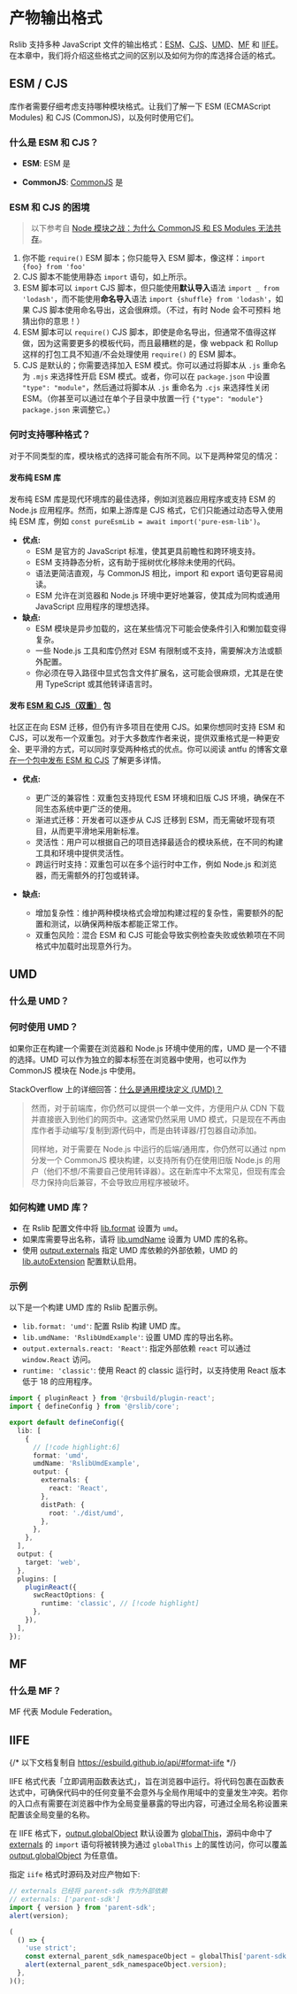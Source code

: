 
# 产物输出格式

Rslib 支持多种 JavaScript 文件的输出格式：[ESM](#esm--cjs)、[CJS](#esm--cjs)、[UMD](#umd)、[MF](#mf) 和 [IIFE](#iife)。在本章中，我们将介绍这些格式之间的区别以及如何为你的库选择合适的格式。

## ESM / CJS

库作者需要仔细考虑支持哪种模块格式。让我们了解一下 ESM (ECMAScript Modules) 和 CJS (CommonJS)，以及何时使用它们。

### 什么是 ESM 和 CJS？

- **ESM**: ESM 是<ESM />

- **CommonJS**: [CommonJS](https://nodejs.org/api/modules.html#modules-commonjs-modules) 是<CJS />

### ESM 和 CJS 的困境

> 以下参考自 [Node 模块之战：为什么 CommonJS 和 ES Modules 无法共存](https://redfin.engineering/node-modules-at-war-why-commonjs-and-es-modules-cant-get-along-9617135eeca1)。

1. 你不能 `require()` ESM 脚本；你只能导入 ESM 脚本，像这样：`import {foo} from 'foo'`
2. CJS 脚本不能使用静态 `import` 语句，如上所示。
3. ESM 脚本可以 `import` CJS 脚本，但只能使用**默认导入**语法 `import _ from 'lodash'`，而不能使用**命名导入**语法 `import {shuffle} from 'lodash'`，如果 CJS 脚本使用命名导出，这会很麻烦。（不过，有时 Node 会不可预料 地猜出你的意思！）
4. ESM 脚本可以 `require()` CJS 脚本，即使是命名导出，但通常不值得这样做，因为这需要更多的模板代码，而且最糟糕的是，像 webpack 和 Rollup 这样的打包工具不知道/不会处理使用 `require()` 的 ESM 脚本。
5. CJS 是默认的；你需要选择加入 ESM 模式。你可以通过将脚本从 `.js` 重命名为 `.mjs` 来选择性开启 ESM 模式。或者，你可以在 `package.json` 中设置 `"type": "module"`，然后通过将脚本从 `.js` 重命名为 `.cjs` 来选择性关闭 ESM。（你甚至可以通过在单个子目录中放置一行 `{"type": "module"}` `package.json` 来调整它。）

### 何时支持哪种格式？

对于不同类型的库，模块格式的选择可能会有所不同。以下是两种常见的情况：

#### 发布纯 ESM 库

发布纯 ESM 库是现代环境库的最佳选择，例如浏览器应用程序或支持 ESM 的 Node.js 应用程序。然而，如果上游库是 CJS 格式，它们只能通过动态导入使用纯 ESM 库，例如 `const pureEsmLib = await import('pure-esm-lib')`。

- **优点:**
  - ESM 是官方的 JavaScript 标准，使其更具前瞻性和跨环境支持。
  - ESM 支持静态分析，这有助于摇树优化移除未使用的代码。
  - 语法更简洁直观，与 CommonJS 相比，import 和 export 语句更容易阅读。
  - ESM 允许在浏览器和 Node.js 环境中更好地兼容，使其成为同构或通用 JavaScript 应用程序的理想选择。
- **缺点:**
  - ESM 模块是异步加载的，这在某些情况下可能会使条件引入和懒加载变得复杂。
  - 一些 Node.js 工具和库仍然对 ESM 有限制或不支持，需要解决方法或额外配置。
  - 你必须在导入路径中显式包含文件扩展名，这可能会很麻烦，尤其是在使用 TypeScript 或其他转译语言时。

#### 发布 [ESM 和 CJS（双重）](https://antfu.me/posts/publish-esm-and-cjs#compatibility) 包

社区正在向 ESM 迁移，但仍有许多项目在使用 CJS。如果你想同时支持 ESM 和 CJS，可以发布一个双重包。对于大多数库作者来说，提供双重格式是一种更安全、更平滑的方式，可以同时享受两种格式的优点。你可以阅读 antfu 的博客文章 [在一个包中发布 ESM 和 CJS](https://antfu.me/posts/publish-esm-and-cjs) 了解更多详情。

- **优点:**

  - 更广泛的兼容性：双重包支持现代 ESM 环境和旧版 CJS 环境，确保在不同生态系统中更广泛的使用。
  - 渐进式迁移：开发者可以逐步从 CJS 迁移到 ESM，而无需破坏现有项目，从而更平滑地采用新标准。
  - 灵活性：用户可以根据自己的项目选择最适合的模块系统，在不同的构建工具和环境中提供灵活性。
  - 跨运行时支持：双重包可以在多个运行时中工作，例如 Node.js 和浏览器，而无需额外的打包或转译。

- **缺点:**

  - 增加复杂性：维护两种模块格式会增加构建过程的复杂性，需要额外的配置和测试，以确保两种版本都能正常工作。
  - 双重包风险：混合 ESM 和 CJS 可能会导致实例检查失败或依赖项在不同格式中加载时出现意外行为。

## UMD

### 什么是 UMD？

<UMD />

### 何时使用 UMD？

如果你正在构建一个需要在浏览器和 Node.js 环境中使用的库，UMD 是一个不错的选择。UMD 可以作为独立的脚本标签在浏览器中使用，也可以作为 CommonJS 模块在 Node.js 中使用。

StackOverflow 上的详细回答：[什么是通用模块定义 (UMD)？](https://stackoverflow.com/a/77284527/8063488)

> 然而，对于前端库，你仍然可以提供一个单一文件，方便用户从 CDN 下载并直接嵌入到他们的网页中。这通常仍然采用 UMD 模式，只是现在不再由库作者手动编写/复制到源代码中，而是由转译器/打包器自动添加。
>
> 同样地，对于需要在 Node.js 中运行的后端/通用库，你仍然可以通过 npm 分发一个 CommonJS 模块构建，以支持所有仍在使用旧版 Node.js 的用户（他们不想/不需要自己使用转译器）。这在新库中不太常见，但现有库会尽力保持向后兼容，不会导致应用程序被破坏。

### 如何构建 UMD 库？

- 在 Rslib 配置文件中将 [lib.format](/config/lib/format) 设置为 `umd`。
- 如果库需要导出名称，请将 [lib.umdName](/config/lib/umd-name) 设置为 UMD 库的名称。
- 使用 [output.externals](/config/rsbuild/output#outputexternals) 指定 UMD 库依赖的外部依赖，UMD 的 [lib.autoExtension](/config/lib/auto-extension) 配置默认启用。

### 示例

以下是一个构建 UMD 库的 Rslib 配置示例。

- `lib.format: 'umd'`: 配置 Rslib 构建 UMD 库。
- `lib.umdName: 'RslibUmdExample'`: 设置 UMD 库的导出名称。
- `output.externals.react: 'React'`: 指定外部依赖 `react` 可以通过 `window.React` 访问。
- `runtime: 'classic'`: 使用 React 的 classic 运行时，以支持使用 React 版本低于 18 的应用程序。

```ts title="rslib.config.ts"
import { pluginReact } from '@rsbuild/plugin-react';
import { defineConfig } from '@rslib/core';

export default defineConfig({
  lib: [
    {
      // [!code highlight:6]
      format: 'umd',
      umdName: 'RslibUmdExample',
      output: {
        externals: {
          react: 'React',
        },
        distPath: {
          root: './dist/umd',
        },
      },
    },
  ],
  output: {
    target: 'web',
  },
  plugins: [
    pluginReact({
      swcReactOptions: {
        runtime: 'classic', // [!code highlight]
      },
    }),
  ],
});
```

## MF

### 什么是 MF？

MF 代表 Module Federation。<MF />

## IIFE

{/* 以下文档复制自 https://esbuild.github.io/api/#format-iife */}

IIFE 格式代表「立即调用函数表达式」，旨在浏览器中运行。将代码包裹在函数表达式中，可确保代码中的任何变量不会意外与全局作用域中的变量发生冲突。若你的入口点有需要在浏览器中作为全局变量暴露的导出内容，可通过全局名称设置来配置该全局变量的名称。

在 IIFE 格式下，[output.globalObject](https://rspack.rs/zh/config/output#outputglobalobject) 默认设置为 [globalThis](https://developer.mozilla.org/en-US/docs/Web/JavaScript/Reference/Global_Objects/globalThis)，源码中命中了 [externals](/config/rsbuild/output#outputexternals) 的 `import` 语句将被转换为通过 `globalThis` 上的属性访问，你可以覆盖 [output.globalObject](https://rspack.rs/zh/config/output#outputglobalobject) 为任意值。

指定 `iife` 格式时源码及对应产物如下:

```js title="源码"
// externals 已经将 parent-sdk 作为外部依赖
// externals: ['parent-sdk']
import { version } from 'parent-sdk';
alert(version);
```

```js title="IIFE 产物"
(
  () => {
    'use strict';
    const external_parent_sdk_namespaceObject = globalThis['parent-sdk'];
    alert(external_parent_sdk_namespaceObject.version);
  },
)();
```
